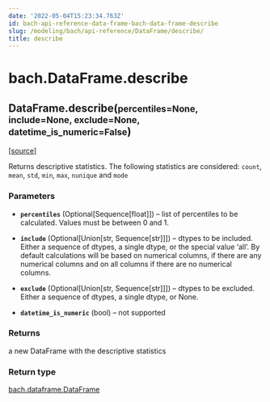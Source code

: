 ```yaml
---
date: '2022-05-04T15:23:34.763Z'
id: bach-api-reference-data-frame-bach-data-frame-describe
slug: /modeling/bach/api-reference/DataFrame/describe/
title: describe
---
```


# bach.DataFrame.describe

<div className="method">

<h2 className="signature-method"><span className="additional-name">DataFrame.</span><span className="name">describe(</span><small className="parameter-list"><span className="parameter" id="percentiles">percentiles=None</span>, <span className="parameter" id="include">include=None</span>, <span className="parameter" id="exclude">exclude=None</span>, <span className="parameter" id="datetime_is_numeric">datetime_is_numeric=False</span></small>)</h2>


&#8203;<span className="view-source">[[source]](https://github.com/objectiv/objectiv-analytics/blob/main/bach/bach/dataframe.py)</span>

<div className="content">

Returns descriptive statistics.
The following statistics are considered: `count`, `mean`, `std`, `min`, `max`, `nunique` and `mode`


### Parameters

* **`percentiles`** (Optional[Sequence[float]]) – list of percentiles to be calculated. Values must be between 0 and 1.


* **`include`** (Optional[Union[str, Sequence[str]]]) – dtypes to be included.
Either a sequence of dtypes, a single dtype, or the special value ‘all’.
By default calculations will be based on numerical columns, if there are any
numerical columns and on all columns if there are no numerical columns.


* **`exclude`** (Optional[Union[str, Sequence[str]]]) – dtypes to be excluded. Either a sequence of dtypes, a single dtype, or None.


* **`datetime_is_numeric`** (bool) – not supported





### Returns

a new DataFrame with the descriptive statistics



### Return type

[bach.dataframe.DataFrame](/docs/modeling/bach/api-reference/DataFrame/bach.DataFrame.describe/)



</div>


</div>
